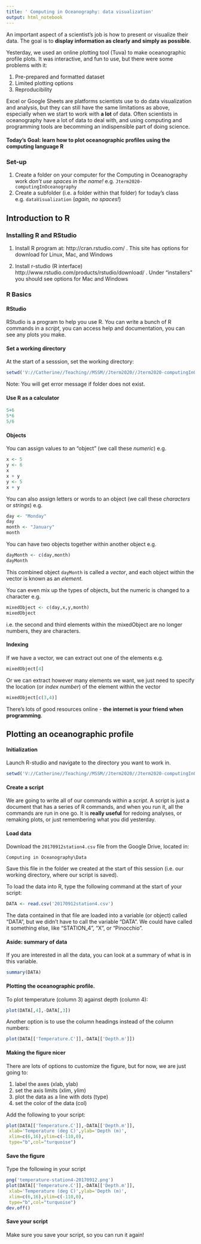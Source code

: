 ```yaml
---
title: ' Computing in Oceanography: data visualization'
output: html_notebook
---
```


An important aspect of a scientist's job is how to present or visualize their data. The goal is to **display information as clearly and simply as possible**. 

Yesterday, we used an online plotting tool (Tuva) to make oceanographic profile plots. It was interactive, and fun to use, but there were some problems with it:

1. Pre-prepared and formatted dataset
2. Limited plotting options
3. Reproducibility

Excel or Google Sheets are platforms scientists use to do data visualization and analysis, but they can still have the same limitations as above, especially when we start to work with **a lot** of data. Often scientists in oceanography have a lot of data to deal with, and using computing and programming tools are becomming an indispensible part of doing science. 

#### **Today's Goal: learn how to plot oceanographic profiles using the computing language R**

### Set-up 

1. Create a folder on your computer for the Computing in Oceanography work *don't use spaces in the name!* 
   e.g. `Jterm2020-computingInOceanography`
2. Create a subfolder (i.e. a folder within that folder) for today's class e.g. `dataVisualization` (*again, no spaces!*)

## Introduction to R

### Installing R and RStudio

1.  Install R program at: http://cran.rstudio.com/ . This site has options for download for Linux, Mac, and Windows
 
2.  Install r-studio  (R interface)
http://www.rstudio.com/products/rstudio/download/ . Under “installers” you should see options for Mac and Windows

### R Basics 

#### RStudio
RStudio is a program to help you use R. You can write a bunch of R commands in a *script*, you can access help and documentation, you can see any plots you make. 

#### Set a working directory

At the start of a sesssion, set the working directory:
```r
setwd('V://Catherine//Teaching//MSSM//Jterm2020//Jterm2020-computingInOceanography//dataVisualization//')                                               
```
Note: You will get error message if folder does not exist.

#### Use R as a calculator

```r
5+6
5*6
5/6
```

#### Objects
You can assign values to an "object" (we call these *numeric*) e.g.
```r
x <- 5
y <- 6
x
x + y
y <- 5
x + y
```
You can also assign letters or words to an object (we call these *characters* or *strings*) e.g.
```r
day <- "Monday"
day
month <- "January"
month
```

You can have two objects together within another object e.g.
```r
dayMonth <- c(day,month)
dayMonth
```
This combined object `dayMonth` is called a *vector*, and each object within the vector is known as an *element*.

You can even mix up the types of objects, but the numeric is changed to a character e.g. 
```r
mixedObject <- c(day,x,y,month)
mixedObject
```
i.e. the second and third elements within the mixedObject are no longer numbers, they are characters.

#### Indexing
If we have a vector, we can extract out one of the elements e.g.
```r
mixedObject[4]
```
Or we can extract however many elements we want, we just need to specify the location (or *index number*) of the element within the vector
```r
mixedObject[c(3,4)]
```

There's lots of good resources online - **the internet is your friend when programming**.


## Plotting an oceanographic profile

#### Initialization

Launch R-studio and navigate to the directory you want to work in.

```r
setwd('V://Catherine//Teaching//MSSM//Jterm2020//Jterm2020-computingInOceanography//dataVisualization//')  
```

#### Create a script

We are going to write all of our commands within a *script*. A script is just a document that has a series of R commands, and when you run it, all the commands are run in one go. It is **really useful** for redoing analyses, or remaking plots, or just remembering what you did yesterday.

#### Load data

Download the `20170912station4.csv` file from the Google Drive, located in:

`Computing in Oceanography\Data`

Save this file in the folder we created at the start of this session (i.e. our working directory, where our script is saved).

To load the data into R, type the following command at the start of your script:

```r
DATA <- read.csv('20170912station4.csv')
```

The data contained in that file are loaded into a variable (or object) called “DATA”, but we didn’t have to call the variable “DATA”. We could have called it something else, like “STATION_4”, “X”, or “Pinocchio”.

#### Aside: summary of data

If you are interested in all the data, you can look at a summary of what is in this variable.

```r
summary(DATA)
```  
  
#### Plotting the oceanographic profile. 

To plot temperature (column 3) against depth (column 4):

```r
plot(DATA[,4],-DATA[,3])
```  
   
Another option is to use the column headings instead of the column numbers:

```r
plot(DATA[['Temperature.C']],-DATA[['Depth.m']])
```  
   
#### Making the figure nicer

There are lots of options to customize the figure, but for now, we are just going to:

1. label the axes (xlab, ylab) 
2. set the axis limits (xlim, ylim)
3. plot the data as a line with dots (type)
4. set the color of the data (col)
   
Add the following to your script:
```r
plot(DATA[['Temperature.C']],-DATA[['Depth.m']],
 xlab='Temperature (deg C)',ylab='Depth (m)',
 xlim=c(6,16),ylim=c(-110,0),
 type="b",col="turquoise")
```

#### Save the figure

Type the following in your script

```r
png('temperature-station4-20170912.png')
plot(DATA[['Temperature.C']],-DATA[['Depth.m']],
 xlab='Temperature (deg C)',ylab='Depth (m)',
 xlim=c(6,16),ylim=c(-110,0),
 type="b",col="turquoise")
dev.off()
```


#### Save your script

Make sure you save your script, so you can run it again!
